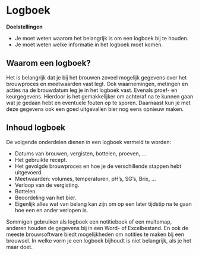 # Logboek {#logboek}

**Doelstellingen**

-  Je moet weten waarom het belangrijk is om een logboek bij te houden.
-  Je moet weten welke informatie in het logboek moet komen.

## Waarom een logboek?

Het is belangrijk dat je bij het brouwen zoveel mogelijk gegevens over het brouwproces en meetwaarden vast legt. Ook waarnemingen, metingen en acties na de brouwdatum leg je in het logboek vast. Evenals proef- en keurgegevens. Hierdoor is het gemakkelijker om achteraf na te kunnen gaan wat je gedaan hebt en eventuele fouten op te sporen. Daarnaast kun je met deze gegevens ook een goed uitgevallen bier nog eens opnieuw maken.

## Inhoud logboek

De volgende onderdelen dienen in een logboek vermeld te worden:

-  Datums van brouwen, vergisten, bottelen, proeven, ...
-  Het gebruikte recept.
-  Het gevolgde brouwproces en hoe je de verschillende stappen hebt uitgevoerd.
-  Meetwaarden: volumes, temperaturen, pH's, SG's, Brix, ...
-  Verloop van de vergisting.
-  Bottelen.
-  Beoordeling van het bier.
-  Eigenlijk alles wat van belang kan zijn om op een later tijdstip na te gaan hoe een en ander verlopen is.

Sommigen gebruiken als logboek een notitieboek of een multomap, anderen houden de gegevens bij in een Word- of Excelbestand. En ook de meeste brouwsoftware biedt mogelijkheden om notities te maken bij een brouwsel. In welke vorm je een logboek bijhoudt is niet belangrijk, als je het maar doet. 
